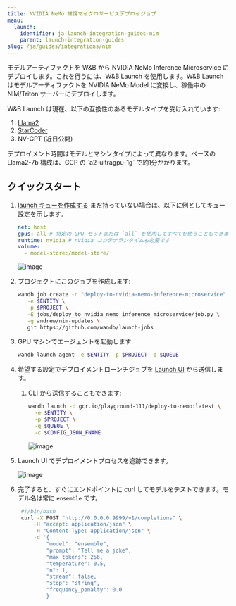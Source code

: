 ```yaml
---
title: NVIDIA NeMo 推論マイクロサービスデプロイジョブ
menu:
  launch:
    identifier: ja-launch-integration-guides-nim
    parent: launch-integration-guides
slug: /ja/guides/integrations/nim
---
```


モデルアーティファクトを W&B から NVIDIA NeMo Inference Microservice にデプロイします。これを行うには、W&B Launch を使用します。W&B Launch はモデルアーティファクトを NVIDIA NeMo Model に変換し、稼働中の NIM/Triton サーバーにデプロイします。

W&B Launch は現在、以下の互換性のあるモデルタイプを受け入れています:

1. [Llama2](https://llama.meta.com/llama2/)
2. [StarCoder](https://github.com/bigcode-project/starcoder)
3. NV-GPT (近日公開)

<Note>
デプロイメント時間はモデルとマシンタイプによって異なります。ベースの Llama2-7b 構成は、GCP の `a2-ultragpu-1g` で約1分かかります。
</Note>

## クイックスタート

1. [launch キューを作成する](/ja/../create-and-deploy-jobs/add-job-to-queue) まだ持っていない場合は、以下に例としてキュー設定を示します。

   ```yaml
   net: host
   gpus: all # 特定の GPU セットまたは `all` を使用してすべてを使うこともできます
   runtime: nvidia # nvidia コンテナランタイムも必要です
   volume:
     - model-store:/model-store/
   ```

   <Frame>
    <img src="/images/integrations/nim1.png" alt="image"  />
   </Frame>

2. プロジェクトにこのジョブを作成します:

   ```bash
   wandb job create -n "deploy-to-nvidia-nemo-inference-microservice" \
      -e $ENTITY \
      -p $PROJECT \
      -E jobs/deploy_to_nvidia_nemo_inference_microservice/job.py \
      -g andrew/nim-updates \
      git https://github.com/wandb/launch-jobs
   ```

3. GPU マシンでエージェントを起動します:
   ```bash
   wandb launch-agent -e $ENTITY -p $PROJECT -q $QUEUE
   ```
4. 希望する設定でデプロイメントローンチジョブを [Launch UI](https://wandb.ai/launch) から送信します。
   1. CLI から送信することもできます:
      ```bash
      wandb launch -d gcr.io/playground-111/deploy-to-nemo:latest \
        -e $ENTITY \
        -p $PROJECT \
        -q $QUEUE \
        -c $CONFIG_JSON_FNAME
      ```
      <Frame>
      <img src="/images/integrations/nim2.png" alt="image"  />
      </Frame>
5. Launch UI でデプロイメントプロセスを追跡できます。
   <Frame>
    <img src="/images/integrations/nim3.png" alt="image"  />
   </Frame>
6. 完了すると、すぐにエンドポイントに curl してモデルをテストできます。モデル名は常に `ensemble` です。
   ```bash
    #!/bin/bash
    curl -X POST "http://0.0.0.0:9999/v1/completions" \
        -H "accept: application/json" \
        -H "Content-Type: application/json" \
        -d '{
            "model": "ensemble",
            "prompt": "Tell me a joke",
            "max_tokens": 256,
            "temperature": 0.5,
            "n": 1,
            "stream": false,
            "stop": "string",
            "frequency_penalty": 0.0
            }'
   ```